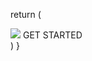 <!-- hero full screen image with getstarted button @2021/01/01 -->
  return (
    <Section py="0" position="relative" >
      <Image src="GODOT_ACADEMY_POSTER_2.png" 
        colStart="null|2" w="full" overflow="hidden"
        />
      <Container 
        position="absolute" top="0" left="10" 
        height="100%"
        width="80"
        display="flex" 
        flexDirection="row"
        alignItems="center"
        justifyContent="center"
        pt="10"
        >
        <ButtonLink href={startURL} variant="primary"
          bg="transparent" borderWidth="2px" rounded="0" >
          GET STARTED
          <Icon name="arrow-right" ml="4" />
        </ButtonLink>
      </Container>
    </Section>
  )
}
